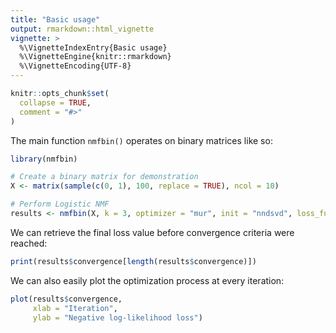 ```yaml
---
title: "Basic usage"
output: rmarkdown::html_vignette
vignette: >
  %\VignetteIndexEntry{Basic usage}
  %\VignetteEngine{knitr::rmarkdown}
  %\VignetteEncoding{UTF-8}
---
```


```r
knitr::opts_chunk$set(
  collapse = TRUE,
  comment = "#>"
)
```

The main function `nmfbin()` operates on binary matrices like so:

```r
library(nmfbin)

# Create a binary matrix for demonstration
X <- matrix(sample(c(0, 1), 100, replace = TRUE), ncol = 10)

# Perform Logistic NMF
results <- nmfbin(X, k = 3, optimizer = "mur", init = "nndsvd", loss_fun = "logloss", max_iter = 500)
```

We can retrieve the final loss value before convergence criteria were reached:

```r
print(results$convergence[length(results$convergence)])
```

We can also easily plot the optimization process at every iteration:

```r
plot(results$convergence,
     xlab = "Iteration",
     ylab = "Negative log-likelihood loss")
```
